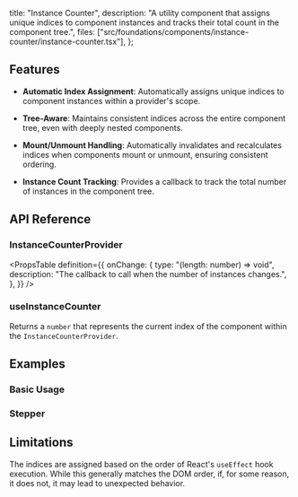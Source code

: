   title: "Instance Counter",
  description:
    "A utility component that assigns unique indices to component instances and tracks their total count in the component tree.",
  files: ["src/foundations/components/instance-counter/instance-counter.tsx"],
};

## Features

- **Automatic Index Assignment**: Automatically assigns unique indices to component instances within a provider's scope.

- **Tree-Aware**: Maintains consistent indices across the entire component tree, even with deeply nested components.

- **Mount/Unmount Handling**: Automatically invalidates and recalculates indices when components mount or unmount, ensuring consistent ordering.

- **Instance Count Tracking**: Provides a callback to track the total number of instances in the component tree.

## API Reference

### InstanceCounterProvider

<PropsTable
  definition={{
    onChange: {
      type: "(length: number) => void",
      description: "The callback to call when the number of instances changes.",
    },
  }}
/>

### useInstanceCounter

Returns a `number` that represents the current index of the component within the `InstanceCounterProvider`.

## Examples

### Basic Usage

<Preview slug="instance-counter" />

### Stepper

<Preview slug="instance-counter-stepper" />

## Limitations

The indices are assigned based on the order of React's `useEffect` hook execution. While this generally matches the DOM order, if, for some reason, it does not, it may lead to unexpected behavior.
